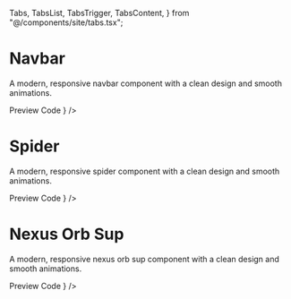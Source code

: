  Tabs,
  TabsList,
  TabsTrigger,
  TabsContent,
} from "@/components/site/tabs.tsx";


# Navbar
A modern, responsive navbar component with a clean design and smooth animations.


<Tabs defaultValue="preview" className="">
  <TabsList>
    <TabsTrigger value="preview">Preview</TabsTrigger>
    <TabsTrigger value="code">Code</TabsTrigger>
  </TabsList>
  <TabsContent value="preview">
    <ComponentRenderer component={<NexusOrb />} />
  </TabsContent>
  <TabsContent value="code">
    <CodeBlock filePath="src/app/components/integrations/nexusorb.tsx" />
  </TabsContent>
</Tabs>


# Spider
A modern, responsive spider component with a clean design and smooth animations.


<Tabs defaultValue="preview" className="">
  <TabsList>
    <TabsTrigger value="preview">Preview</TabsTrigger>
    <TabsTrigger value="code">Code</TabsTrigger>
  </TabsList>
  <TabsContent value="preview">
    <ComponentRenderer component={<Spider />} />
  </TabsContent>
  <TabsContent value="code">
    <CodeBlock filePath="src/app/components/integrations/spider.tsx" />
  </TabsContent>
</Tabs>


# Nexus Orb Sup
A modern, responsive nexus orb sup component with a clean design and smooth animations.


<Tabs defaultValue="preview" className="">
  <TabsList>
    <TabsTrigger value="preview">Preview</TabsTrigger>
    <TabsTrigger value="code">Code</TabsTrigger>
  </TabsList>
  <TabsContent value="preview">
    <ComponentRenderer component={<NexusOrbSup />} />
  </TabsContent>
  <TabsContent value="code">
    <CodeBlock filePath="src/app/components/integrations/nexusorbsup.tsx" />
  </TabsContent>
</Tabs>
